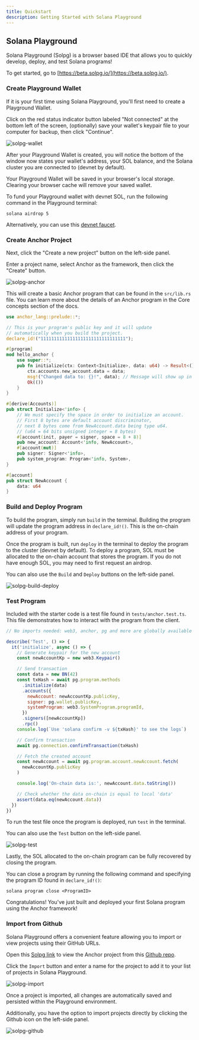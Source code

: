 ```yaml
---
title: Quickstart
description: Getting Started with Solana Playground
---
```



## Solana Playground

Solana Playground (Solpg) is a browser based IDE that allows you to quickly develop, deploy, and test Solana programs!

To get started, go to [https://beta.solpg.io/](https://beta.solpg.io/).

### Create Playground Wallet

If it is your first time using Solana Playground, you'll first need to create a Playground Wallet.

Click on the red status indicator button labeled "Not connected" at the bottom left of the screen, (optionally) save your wallet's keypair file to your computer for backup, then click "Continue".

![solpg-wallet](/solpg-wallet.png)

After your Playground Wallet is created, you will notice the bottom of the window now states your wallet's address, your SOL balance, and the Solana cluster you are connected to (devnet by default).

<Callout>
  Your Playground Wallet will be saved in your browser's local storage. Clearing your browser cache will remove your saved wallet.
</Callout>

To fund your Playground wallet with devnet SOL, run the following command in the Playground terminal:

```
solana airdrop 5
```

Alternatively, you can use this [devnet faucet](https://faucet.solana.com/).

### Create Anchor Project

Next, click the "Create a new project" button on the left-side panel.

Enter a project name, select Anchor as the framework, then click the "Create" button.

![solpg-anchor](/solpg-anchor.png)

This will create a basic Anchor program that can be found in the `src/lib.rs` file.
You can learn more about the details of an Anchor program in the Core concepts section of the docs.

```rust
use anchor_lang::prelude::*;

// This is your program's public key and it will update
// automatically when you build the project.
declare_id!("11111111111111111111111111111111");

#[program]
mod hello_anchor {
    use super::*;
    pub fn initialize(ctx: Context<Initialize>, data: u64) -> Result<()> {
        ctx.accounts.new_account.data = data;
        msg!("Changed data to: {}!", data); // Message will show up in the tx logs
        Ok(())
    }
}

#[derive(Accounts)]
pub struct Initialize<'info> {
    // We must specify the space in order to initialize an account.
    // First 8 bytes are default account discriminator,
    // next 8 bytes come from NewAccount.data being type u64.
    // (u64 = 64 bits unsigned integer = 8 bytes)
    #[account(init, payer = signer, space = 8 + 8)]
    pub new_account: Account<'info, NewAccount>,
    #[account(mut)]
    pub signer: Signer<'info>,
    pub system_program: Program<'info, System>,
}

#[account]
pub struct NewAccount {
    data: u64
}
```

### Build and Deploy Program

To build the program, simply run `build` in the terminal. Building the program will update the program address in `declare_id!()`. This is the on-chain address of your program.

Once the program is built, run `deploy` in the terminal to deploy the program to the cluster (devnet by default).
To deploy a program, SOL must be allocated to the on-chain account that stores the program. If you do not have enough SOL, you may need to first request an airdrop.

You can also use the `Build` and `Deploy` buttons on the left-side panel.

![solpg-build-deploy](/solpg-build-deploy.png)

### Test Program

Included with the starter code is a test file found in `tests/anchor.test.ts`.
This file demonstrates how to interact with the program from the client.

```javascript
// No imports needed: web3, anchor, pg and more are globally available

describe('Test', () => {
  it('initialize', async () => {
    // Generate keypair for the new account
    const newAccountKp = new web3.Keypair()

    // Send transaction
    const data = new BN(42)
    const txHash = await pg.program.methods
      .initialize(data)
      .accounts({
        newAccount: newAccountKp.publicKey,
        signer: pg.wallet.publicKey,
        systemProgram: web3.SystemProgram.programId,
      })
      .signers([newAccountKp])
      .rpc()
    console.log(`Use 'solana confirm -v ${txHash}' to see the logs`)

    // Confirm transaction
    await pg.connection.confirmTransaction(txHash)

    // Fetch the created account
    const newAccount = await pg.program.account.newAccount.fetch(
      newAccountKp.publicKey
    )

    console.log('On-chain data is:', newAccount.data.toString())

    // Check whether the data on-chain is equal to local 'data'
    assert(data.eq(newAccount.data))
  })
})
```

To run the test file once the program is deployed, run `test` in the terminal.

You can also use the `Test` button on the left-side panel.

![solpg-test](/solpg-test.png)

Lastly, the SOL allocated to the on-chain program can be fully recovered by closing the program.

You can close a program by running the following command and specifying the program ID found in `declare_id!()`:

```
solana program close <ProgramID>
```

Congratulations! You've just built and deployed your first Solana program using the Anchor framework!

### Import from Github

Solana Playground offers a convenient feature allowing you to import or view projects using their GitHub URLs.

Open this [Solpg link](https://beta.solpg.io/https://github.com/solana-developers/anchor-examples/tree/main/quickstart) to view the Anchor project from this [Github repo](https://github.com/solana-developers/anchor-examples/tree/main/quickstart).

Click the `Import` button and enter a name for the project to add it to your list of projects in Solana Playground.

![solpg-import](/solpg-import.png)

Once a project is imported, all changes are automatically saved and persisted within the Playground environment.

Additionally, you have the option to import projects directly by clicking the Github icon on the left-side panel.

![solpg-github](/solpg-github.png)

